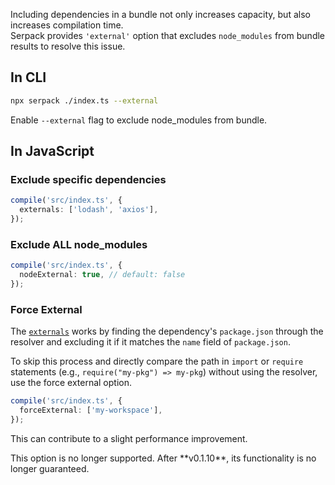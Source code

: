 Including dependencies in a bundle not only increases capacity, but also increases compilation time.  
Serpack provides `'external'` option that excludes `node_modules` from bundle results to resolve this issue.

## In CLI

```bash
npx serpack ./index.ts --external
```

Enable `--external` flag to exclude node_modules from bundle.

## In JavaScript

### Exclude specific dependencies

```ts
compile('src/index.ts', {
  externals: ['lodash', 'axios'],
});
```

### Exclude ALL node_modules

```ts
compile('src/index.ts', {
  nodeExternal: true, // default: false
});
```

### Force External

The [`externals`](#exclude-specific-dependencies) works by finding the dependency's `package.json` through the resolver and excluding it if it matches the `name` field of `package.json`.

To skip this process and directly compare the path in `import` or `require` statements (e.g., `require("my-pkg") => my-pkg`) without using the resolver,
use the force external option.

```ts
compile('src/index.ts', {
  forceExternal: ['my-workspace'],
});
```

This can contribute to a slight performance improvement.

<Box type="error">
  This option is no longer supported. After **v0.1.10**, its functionality is no longer
  guaranteed.
</Box>
